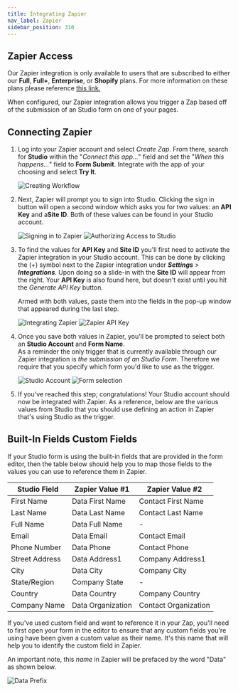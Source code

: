 ```yaml
---
title: Integrating Zapier
nav_label: Zapier
sidebar_position: 310
---
```


## Zapier Access

Our Zapier integration is only available to users that are subscribed to either our **Full**, **Full+**, **Enterprise**,
or **Shopify** plans. For more information on these plans please
reference [this link.](https://www.unstack.com/pricing#compare)

When configured, our Zapier integration allows you trigger a Zap based off of the submission of an Studio form on one
of your pages.

## Connecting Zapier

1. Log into your Zapier account and select *Create Zap*. From there, search for **Studio** within the "*Connect this
   app...*" field and set the "*When this happens...*" field to **Form Submit**. Integrate with the app of your choosing
   and select **Try It**.

   ![Creating Workflow](/assets/studio/Zapier1.png)

2. Next, Zapier will prompt you to sign into Studio. Clicking the sign in button will open a second window which asks
   you for two values: an **API Key** and a**Site ID**. Both of these values can be found in your Studio account.

   ![Signing in to Zapier](/assets/studio/Zapier2.png)
   ![Authorizing Access to Studio](/assets/studio/Zapier3.png)

3. To find the values for **API Key** and **Site ID** you'll first need to activate the Zapier integration in your
   Studio account. This can be done by clicking the (+) symbol next to the Zapier integration under ***Settings*** >
   ***Integrations***. Upon doing so a slide-in with the **Site ID** will appear from the right. Your **API Key** is
   also found here, but doesn't exist until you hit the *Generate API Key* button.

   Armed with both values, paste them into the fields in the pop-up window that appeared during the last step.

   ![Integrating Zapier](/assets/studio/Zapier4.png)
   ![Zapier API Key](/assets/studio/Zapier5.png)

4. Once you save both values in Zapier, you'll be prompted to select both an **Studio Account** and **Form Name**.  
   As a reminder the only trigger that is currently available through our Zapier integration is *the submission of an
   Studio Form*. Therefore we require that you specify which form you'd like to use as the trigger.

   ![Studio Account](/assets/studio/Zapier6.png)
   ![Form selection](/assets/studio/Zapier7.png)

5. If you've reached this step; congratulations! Your Studio account should now be integrated with Zapier. As a
   reference, below are the various values from Studio that you should use defining an action in Zapier that's using
   Studio as the trigger.

## Built-In Fields Custom Fields

If your Studio form is using the built-in fields that are provided in the form editor, then the table below should help
you to map those fields to the values you can use to reference them in Zapier.

| Studio Field  | Zapier Value #1   | Zapier Value #2      |
|----------------|-------------------|----------------------|
| First Name     | Data First Name   | Contact First Name   |
| Last Name      | Data Last Name    | Contact Last Name    |
| Full Name      | Data Full Name    | -                    |
| Email          | Data Email        | Contact Email        |
| Phone Number   | Data Phone        | Contact Phone        |
| Street Address | Data Address1     | Company Address1     |
| City           | Data City         | Company City         |
| State/Region   | Company State     | -                    |
| Country        | Data Country      | Company Country      |
| Company Name   | Data Organization | Contact Organization |

If you've used custom field and want to reference it in your Zap, you'll need to first open your form in the editor to
ensure that any custom fields you're using have been given a custom value as their name. It's this name that will help
you to identify the custom field in Zapier.

An important note, this *name* in Zapier will be prefaced by the word "Data" as shown below.

![Data Prefix](/assets/studio/Unstack_to_Zap.png)

